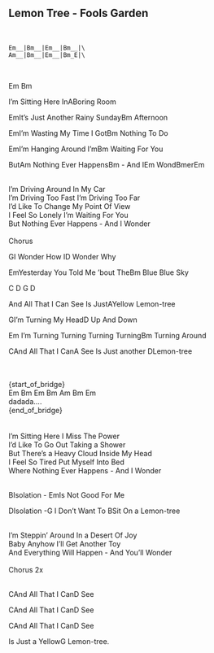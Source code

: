 ## Lemon Tree - Fools Garden
\
```
Em__|Bm__|Em__|Bm__|\
Am__|Bm__|Em__|Bm_E|\
```
\
<p class='song show-chords'><span class='chord'>Em</span>             <span class='chord'>Bm</span></p>
<p class='song show-chords'>I'm Sitting Here In<span class='chord'>A</span>Boring Room</p>
<p class='song show-chords'><span class='chord'>Em</span>It's Just Another Rainy Sunday<span class='chord'>Bm</span> Afternoon</p>
<p class='song show-chords'><span class='chord'>Em</span>I'm Wasting My Time I Got<span class='chord'>Bm</span> Nothing To Do</p>
<p class='song show-chords'><span class='chord'>Em</span>I'm Hanging Around I'm<span class='chord'>Bm</span> Waiting For You</p>
<p class='song show-chords'>But<span class='chord'>Am</span> Nothing Ever Happens<span class='chord'>Bm</span> - And I<span class='chord'>Em</span> Wond<span class='chord'>Bm</span>er<span class='chord'>Em</span></p>
\
I'm Driving Around In My Car\
I'm Driving Too Fast I'm Driving Too Far\
I'd Like To Change My Point Of View\
I Feel So Lonely I'm Waiting For You\
But Nothing Ever Happens - And I Wonder\
\
Chorus\
<p class='song show-chords'><span class='chord'>G</span>I Wonder How I<span class='chord'>D</span> Wonder Why</p>
<p class='song show-chords'><span class='chord'>Em</span>Yesterday You Told Me 'bout The<span class='chord'>Bm</span> Blue Blue Sky</p>
<p class='song show-chords'><span class='chord'>C</span>               <span class='chord'>D</span>                  <span class='chord'>G</span>       <span class='chord'>D</span></p>
<p class='song show-chords'>And All That I Can See Is Just<span class='chord'>A</span>Yellow Lemon-tree</p>
<p class='song show-chords'><span class='chord'>G</span>I'm Turning My Head<span class='chord'>D</span> Up And Down</p>
<p class='song show-chords'><span class='chord'>Em</span> I'm Turning Turning Turning Turning<span class='chord'>Bm</span> Turning Around</p>
<p class='song show-chords'><span class='chord'>C</span>And All That I Can<span class='chord'>A</span> See Is Just another <span class='chord'>D</span>Lemon-tree</p>
\
\
{start_of_bridge}\
 Em Bm Em Bm Am Bm Em \
 dadada....\
{end_of_bridge}\
\
\
I'm Sitting Here I Miss The Power\
I'd Like To Go Out Taking a Shower\
But There's a Heavy Cloud Inside My Head\
I Feel So Tired Put Myself Into Bed\
Where Nothing Ever Happens - And I Wonder\
\
<p class='song show-chords'><span class='chord'>B</span>Isolation - <span class='chord'>Em</span>Is Not Good For Me</p>
<p class='song show-chords'><span class='chord'>D</span>Isolation -<span class='chord'>G</span> I Don't Want To <span class='chord'>B</span>Sit On a Lemon-tree</p>
\
I'm Steppin' Around In a Desert Of Joy\
Baby Anyhow I'll Get Another Toy\
And Everything Will Happen - And You'll Wonder\
\
Chorus 2x\
\
<p class='song show-chords'><span class='chord'>C</span>And All That I Can<span class='chord'>D</span> See</p>
<p class='song show-chords'><span class='chord'>C</span>And All That I Can<span class='chord'>D</span> See</p>
<p class='song show-chords'><span class='chord'>C</span>And All That I Can<span class='chord'>D</span> See</p>
<p class='song show-chords'>Is Just a Yellow<span class='chord'>G</span> Lemon-tree.</p>
\
\
